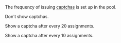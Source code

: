 <Cut title="Can I control the frequency of showing captchas to the Tolokers? Some Tolokers get a bit demotivated by that.">

The frequency of issuing [captchas](/docs-new/guide/captcha) is set up in the pool.

<Definition title="No">

Don't show captchas.

</Definition>

<Definition title="Low">

Show a captcha after every 20 assignments.

</Definition>

<Definition title="Average/High">

Show a captcha after every 10 assignments.

</Definition>

</Cut>
